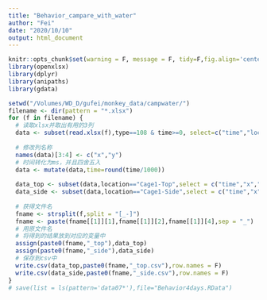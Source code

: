 ```yaml
---
title: "Behavior_campare_with_water"
author: "Fei"
date: "2020/10/10"
output: html_document
---
```


```r
knitr::opts_chunk$set(warning = F, message = F, tidy=F,fig.align='center',fig.showtext=TRUE,results="hold",fig.show = "hold")
library(openxlsx)
library(dplyr)
library(anipaths)
library(gdata)
```


```r
setwd("/Volumes/WD_D/gufei/monkey_data/campwater/")
filename <- dir(pattern = "*.xlsx")
for (f in filename) {
  # 读取xlsx并取出有用的3列
  data <- subset(read.xlsx(f),type==108 & time>=0, select=c("time","location","data1","data2"))
  
  # 修改列名称
  names(data)[3:4] <- c("x","y")
  # 时间转化为ms，并且四舍五入
  data <- mutate(data,time=round(time/1000))
  
  data_top <- subset(data,location=="Cage1-Top",select = c("time","x","y"))
  data_side <- subset(data,location=="Cage1-Side",select = c("time","x","y"))
  
  # 获得文件名
  fname <- strsplit(f,split = "[_-]")
  fname <- paste(fname[[1]][1],fname[[1]][2],fname[[1]][4],sep = "_")
  # 用原文件名
  # 将得到的结果放到对应的变量中
  assign(paste0(fname,"_top"),data_top)
  assign(paste0(fname,"_side"),data_side)
  # 保存到csv中
  write.csv(data_top,paste0(fname,"_top.csv"),row.names = F)
  write.csv(data_side,paste0(fname,"_side.csv"),row.names = F)
}
# save(list = ls(pattern='data07*'),file="Behavior4days.RData")
```



